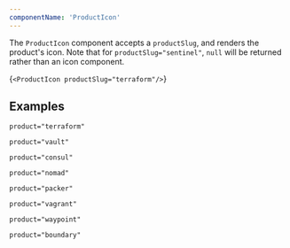 ```yaml
---
componentName: 'ProductIcon'
---
```


The `ProductIcon` component accepts a `productSlug`, and renders the product's icon. Note that for `productSlug="sentinel"`, `null` will be returned rather than an icon component.

<LiveComponent>{`<ProductIcon productSlug="terraform"/>`}</LiveComponent>

## Examples

`product="terraform"`

<ProductIcon productSlug="terraform" />

`product="vault"`

<ProductIcon productSlug="vault" />

`product="consul"`

<ProductIcon productSlug="consul" />

`product="nomad"`

<ProductIcon productSlug="nomad" />

`product="packer"`

<ProductIcon productSlug="packer" />

`product="vagrant"`

<ProductIcon productSlug="vagrant" />

`product="waypoint"`

<ProductIcon productSlug="waypoint" />

`product="boundary"`

<ProductIcon productSlug="boundary" />
